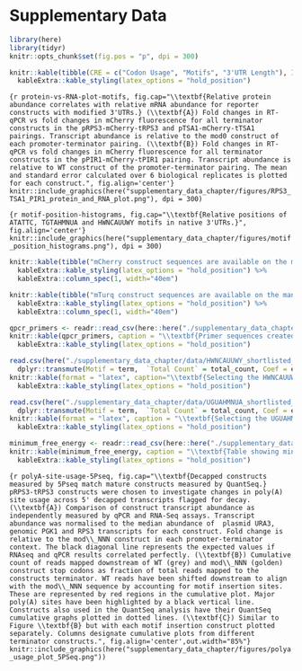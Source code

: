# Supplementary Data
\makeatletter
\let\c@table\c@figure
\let\ftype@table\ftype@figure
\renewcommand{\fnum@figure}{Supplementary Figure \thefigure}
\renewcommand{\fnum@table}{Supplementary Table \thetable}
\makeatother
\setcounter{figure}{0}
\setcounter{table}{0}


```r
library(here)
library(tidyr)
knitr::opts_chunk$set(fig.pos = "p", dpi = 300)
```


```r
knitr::kable(tibble(CRE = c("Codon Usage", "Motifs", "3'UTR Length"), Individual = c("42.0%", "3.2%", "0.6%"), Drop = c("-40.5%", "-1.6%", "0.0%"), Cumulative = c("42.0%", "43.7%", "43.7%")), caption = "\\textbf{Variance explained by each type of CRE in the half-life model applied to data from Chan et al (2018).} Variance explained was estimated in 3 different ways. The individual variance explained by a linear model containing each type of CRE on its own.  The drop in variance explained when one type of CRE is removed from the full model. The cumulative variance explained when each CRE is added to the linear model in sequence; starting with codon usage, then adding motifs and finally 3'UTR length.", format = "latex")  %>%
  kableExtra::kable_styling(latex_options = "hold_position")
```


```{r protein-vs-RNA-plot-motifs, fig.cap="\\textbf{Relative protein abundance correlates with relative mRNA abundance for reporter constructs with modified 3'UTRs.} (\\textbf{A}) Fold changes in RT-qPCR vs fold changes in mCherry fluorescence for all terminator constructs in the pRPS3-mCherry-tRPS3 and pTSA1-mCherry-tTSA1 pairings. Transcript abundance is relative to the mod0 construct of each promoter-terminator pairing. (\\textbf{B}) Fold changes in RT-qPCR vs fold changes in mCherry fluorescence for all terminator constructs in the pPIR1-mCherry-tPIR1 pairing. Transcript abundance is relative to WT construct of the promoter-terminator pairing. The mean and standard error calculated over 6 biological replicates is plotted for each construct.", fig.align='center'}
knitr::include_graphics(here("supplementary_data_chapter/figures/RPS3_TSA1_PIR1_protein_and_RNA_plot.png"), dpi = 300) 
```

```{r motif-position-histograms, fig.cap="\\textbf{Relative positions of ATATTC, TGTAHMNUA and HWNCAUUWY motifs in native 3'UTRs.}", fig.align='center'}
knitr::include_graphics(here("supplementary_data_chapter/figures/motif_position_histograms.png"), dpi = 300) 
```
\arrayrulecolor{white}
```r
knitr::kable(tibble("mCherry construct sequences are available on the manuscript github repo." = "https://github.com/DimmestP/chimera_project_manuscript/supplementary_data_chapter/data/ mCherry_fluorescence_reporter_dna_sequences.csv"), caption = "\\textbf{Table showing the DNA sequences for all mCherry reporter constructs.}", format = "latex", align = "c")  %>%
  kableExtra::kable_styling(latex_options = "hold_position") %>%
  kableExtra::column_spec(1, width="40em")

```


```r
knitr::kable(tibble("mTurq construct sequences are available on the manuscript github repo" = "https://github.com/DimmestP/chimera_project_manuscript/supplementary_data_chapter/data/ mTurq_fluorescence_reporter_dna_sequences.csv"), caption = "\\textbf{Table showing the DNA sequences for all mTurq reporter constructs.}", format = "latex", align = "c")  %>%
  kableExtra::kable_styling(latex_options = "hold_position") %>%
  kableExtra::column_spec(1, width="40em")
```
\arrayrulecolor{black}
```r
qpcr_primers <- readr::read_csv(here::here("./supplementary_data_chapter/data/chimera_qpcr_primers.csv"))
knitr::kable(qpcr_primers, caption = "\\textbf{Primer sequences created for all qPCR experiments.}", format = "latex")  %>%
  kableExtra::kable_styling(latex_options = "hold_position")
```

```r
read.csv(here("./supplementary_data_chapter/data/HWNCAUUWY_shortlisted_motif_table.csv")) %>%
  dplyr::transmute(Motif = term,  `Total Count` = total_count, Coef = estimate, `p.value`) %>%
knitr::kable(format = "latex", caption="\\textbf{Selecting the HWNCAUUWY motif, TTTCATTTC}. Summary of the number of occurences and contributions to a linear model predecting half-life for each possible version of the HWNCAUUWY motif.")  %>%
  kableExtra::kable_styling(latex_options = "hold_position")
```



```r
read.csv(here("./supplementary_data_chapter/data/UGUAHMNUA_shortlisted_motif_table.csv")) %>%
  dplyr::transmute(Motif = term,  `Total Count` = total_count, Coef = estimate, `p.value`)  %>%
knitr::kable(format = "latex", caption = "\\textbf{Selecting the UGUAHMNUA motif, TGTACAATA}. Summary of the number of occurences and contributions to a linear model predecting half-life for each possible version of the UGUAHMNUA motif.")  %>%
  kableExtra::kable_styling(latex_options = "hold_position") 
```

```r
minimum_free_energy <- readr::read_csv(here::here("./supplementary_data_chapter/data/terminator_mfe.csv"))
knitr::kable(minimum_free_energy, caption = "\\textbf{Table showing minimum free energies of 3'UTR constructs with inserted/deleted motifs.}", format = "latex")  %>%
  kableExtra::kable_styling(latex_options = "hold_position")
```

```{r polyA-site-usage-5Pseq, fig.cap="\\textbf{Decapped constructs measured by 5Pseq match mature constructs measured by QuantSeq.} pRPS3-tRPS3 constructs were chosen to investigate changes in poly(A) site usage across 5' decapped transcripts flagged for decay. (\\textbf{A}) Comparison of construct transcript abundance as independently measured by qPCR and RNA-Seq assays. Transcript abundance was normalised to the median abundance of  plasmid URA3, genomic PGK1 and RPS3 transcripts for each construct. Fold change is relative to the mod\\_NNN construct in each promoter-terminator context. The black diagonal line represents the expected values if RNAseq and qPCR results correlated perfectly. (\\textbf{B}) Cumulative count of reads mapped downstream of WT (grey) and mod\\_NNN (golden) construct stop codons as fraction of total reads mapped to the constructs terminator. WT reads have been shifted downstream to align with the mod\\_NNN sequence by accounting for motif insertion sites. These are represented by red regions in the cumulative plot. Major poly(A) sites have been highlighted by a black vertical line. Constructs also used in the QuantSeq analysis have their QuantSeq cumulative graphs plotted in dotted lines. (\\textbf{C}) Similar to Figure \\textbf{B} but with each motif insertion construct plotted separately. Columns designate cumulative plots from different terminator constructs.", fig.align='center',out.width="85%"}
knitr::include_graphics(here("supplementary_data_chapter/figures/polya_usage_plot_5PSeq.png"))
```
